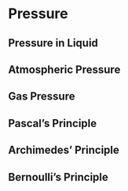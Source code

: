 # Pressure

## Pressure in Liquid

## Atmospheric Pressure

## Gas Pressure

## Pascal's Principle

## Archimedes' Principle

## Bernoulli's Principle
